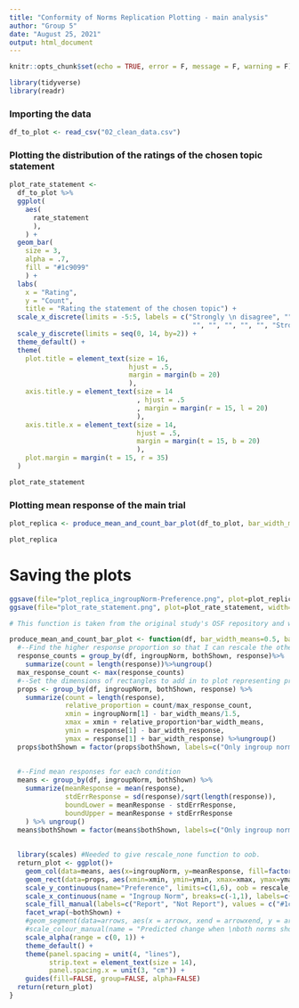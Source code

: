 ```yaml
---
title: "Conformity of Norms Replication Plotting - main analysis"
author: "Group 5"
date: "August 25, 2021"
output: html_document
---
```


```r
knitr::opts_chunk$set(echo = TRUE, error = F, message = F, warning = F)
```

```r

library(tidyverse)
library(readr)

```


### Importing the data

```r

df_to_plot <- read_csv("02_clean_data.csv")

```

### Plotting the distribution of the ratings of the chosen topic statement

```r
plot_rate_statement <- 
  df_to_plot %>%
  ggplot(
    aes(
      rate_statement
      ), 
    ) +
  geom_bar(
    size = 3,
    alpha = .7, 
    fill = "#1c9099"
    ) +
  labs(
    x = "Rating",
    y = "Count",
    title = "Rating the statement of the chosen topic") +
  scale_x_discrete(limits = -5:5, labels = c("Strongly \n disagree", "", "", "", "",
                                              "", "", "", "", "", "Strongly \n agree")) +
  scale_y_discrete(limits = seq(0, 14, by=2)) +
  theme_default() +
  theme(
    plot.title = element_text(size = 16, 
                              hjust = .5, 
                              margin = margin(b = 20)
                              ),
    axis.title.y = element_text(size = 14
                                , hjust = .5
                                , margin = margin(r = 15, l = 20)
                                ),
    axis.title.x = element_text(size = 14, 
                                hjust = .5,
                                margin = margin(t = 15, b = 20)
                                ),
    plot.margin = margin(t = 15, r = 35)
  )

plot_rate_statement
```

### Plotting mean response of the main trial

```r
plot_replica <- produce_mean_and_count_bar_plot(df_to_plot, bar_width_means=1, bar_width_response=0.3)

plot_replica
```

# Saving the plots

```r

ggsave(file="plot_replica_ingroupNorm-Preference.png", plot=plot_replica, width=190, height = 110, units="mm")  
ggsave(file="plot_rate_statement.png", plot=plot_rate_statement, width=190, height = 110, units="mm")  

```


```r
# This function is taken from the original study's OSF repository and went through minor aesthetic modifications 

produce_mean_and_count_bar_plot <- function(df, bar_width_means=0.5, bar_width_response=0.4){
  #--Find the higher response proportion so that I can rescale the other proportions relative to that. 
  response_counts = group_by(df, ingroupNorm, bothShown, response)%>%
    summarize(count = length(response))%>%ungroup()
  max_response_count <- max(response_counts)
  #--Set the dimensions of rectangles to add in to plot representing proportions of responses
  props <- group_by(df, ingroupNorm, bothShown, response) %>%
    summarize(count = length(response), 
              relative_proportion = count/max_response_count,
              xmin = ingroupNorm[1] - bar_width_means/1.5,
              xmax = xmin + relative_proportion*bar_width_means,
              ymin = response[1] - bar_width_response, 
              ymax = response[1] + bar_width_response) %>%ungroup()
  props$bothShown = factor(props$bothShown, labels=c("Only ingroup norm shown", "Both norms shown"))
  
  
  #--Find mean responses for each condition
  means <- group_by(df, ingroupNorm, bothShown) %>%
    summarize(meanResponse = mean(response),
              stdErrResponse = sd(response)/sqrt(length(response)),
              boundLower = meanResponse - stdErrResponse,
              boundUpper = meanResponse + stdErrResponse
    ) %>% ungroup()
  means$bothShown = factor(means$bothShown, labels=c("Only ingroup norm shown", "Both norms shown"))
  
  
  library(scales) #Needed to give rescale_none function to oob. 
  return_plot <- ggplot()+
    geom_col(data=means, aes(x=ingroupNorm, y=meanResponse, fill=factor(ingroupNorm)), width=bar_width_means, alpha=0.5) +
    geom_rect(data=props, aes(xmin=xmin, ymin=ymin, xmax=xmax, ymax=ymax, group=ingroupNorm), fill = "#9c9d9e", alpha = 0.8) +
    scale_y_continuous(name="Preference", limits=c(1,6), oob = rescale_none, breaks = 1:6, labels=c("Definitely \n Report", "","","","", "Definitely \n leave alone")) + 
    scale_x_continuous(name = "Ingroup Norm", breaks=c(-1,1), labels=c("Report", "Not Report"))+
    scale_fill_manual(labels=c("Report", "Not Report"), values = c("#1c9099", "#7fcdbb")) +
    facet_wrap(~bothShown) + 
    #geom_segment(data=arrows, aes(x = arrowx, xend = arrowxend, y = arrowy, yend = arrowyend, colour = factor(theory), alpha=arrowAlpha), size=2, arrow=arrow(length=unit(0.2, "inches"))) +
    #scale_colour_manual(name = "Predicted change when \nboth norms shown", labels = c("Self-categorization", "Herding"), values = c("#6c278e", "#9bea7e")) +
    scale_alpha(range = c(0, 1)) +
    theme_default() +
    theme(panel.spacing = unit(4, "lines"),
          strip.text = element_text(size = 14),
          panel.spacing.x = unit(3, "cm")) +
    guides(fill=FALSE, group=FALSE, alpha=FALSE)
  return(return_plot)
}
```

